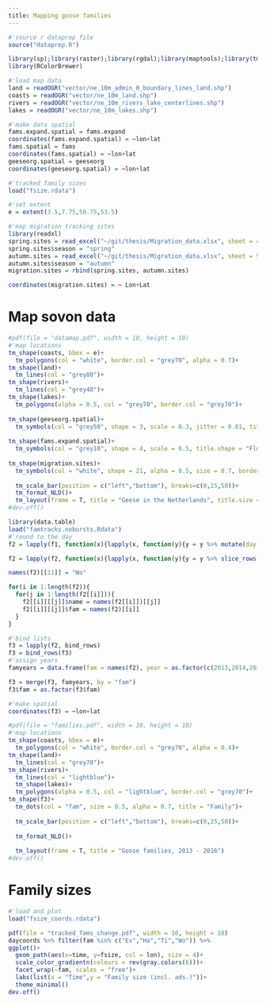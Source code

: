 ```yaml
---
title: Mapping goose families
---
```


```r
#'source r dataprep file
source("dataprep.R")
```

```r
library(sp);library(raster);library(rgdal);library(maptools);library(tmap)
library(RColorBrewer)
```

```r
#'load map data
land = readOGR("vector/ne_10m_admin_0_boundary_lines_land.shp")
coasts = readOGR("vector/ne_10m_land.shp")
rivers = readOGR("vector/ne_10m_rivers_lake_centerlines.shp")
lakes = readOGR("vector/ne_10m_lakes.shp")

#'make data spatial
fams.expand.spatial = fams.expand
coordinates(fams.expand.spatial) = ~lon+lat
fams.spatial = fams
coordinates(fams.spatial) = ~lon+lat
geeseorg.spatial = geeseorg
coordinates(geeseorg.spatial) = ~lon+lat

#'tracked family sizes
load("fsize.rdata")

#'set extent
e = extent(3.5,7.75,50.75,53.5)
```


```r
#'map migration tracking sites
library(readxl)
spring.sites = read_excel("~/git/thesis/Migration_data.xlsx", sheet = 4)
spring.sites$season = "spring"
autumn.sites = read_excel("~/git/thesis/Migration_data.xlsx", sheet = 5)
autumn.sites$season = "autumn"
migration.sites = rbind(spring.sites, autumn.sites)

coordinates(migration.sites) = ~ Lon+Lat
```


# Map sovon data

```r
#pdf(file = "datamap.pdf", width = 10, height = 10)
#'map locations
tm_shape(coasts, bbox = e)+
  tm_polygons(col = "white", border.col = "grey70", alpha = 0.7)+
tm_shape(land)+
  tm_lines(col = "grey80")+
tm_shape(rivers)+
  tm_lines(col = "grey40")+
tm_shape(lakes)+
  tm_polygons(alpha = 0.5, col = "grey70", border.col = "grey70")+
  
tm_shape(geeseorg.spatial)+
  tm_symbols(col = "grey50", shape = 3, scale = 0.3, jitter = 0.01, title.col = "Marked goose", shapes.legend = "Some")+
  
tm_shape(fams.expand.spatial)+
  tm_symbols(col = "grey10", shape = 4, scale = 0.5, title.shape = "Flock counting site")+
  
tm_shape(migration.sites)+
  tm_symbols(col = "white", shape = 21, alpha = 0.5, size = 0.7, border.col = "grey70")+
  
  tm_scale_bar(position = c("left","bottom"), breaks=c(0,25,50))+
  tm_format_NLD()+
  tm_layout(frame = T, title = "Geese in the Netherlands", title.size = 1.5, fontfamily = "serif")
#dev.off()
```


```r
library(data.table)
load("famtracks.nobursts.Rdata")
#'round to the day
f2 = lapply(f1, function(x){lapply(x, function(y){y = y %>% mutate(day = round_date(t, "day"))})})

f2 = lapply(f2, function(x){lapply(x, function(y){y = y %>% slice_rows("day") %>% dmap(mean)})})

names(f2)[[11]] = "Wo"

for(i in 1:length(f2)){
  for(j in 1:length(f2[[i]])){
    f2[[i]][[j]]$name = names(f2[[i]])[[j]]
    f2[[i]][[j]]$fam = names(f2)[[i]]
  }
}

#'bind lists
f3 = lapply(f2, bind_rows)
f3 = bind_rows(f3)
#'assign years
famyears = data.frame(fam = names(f2), year = as.factor(c(2013,2014,2014,2014,2014,2013,2013,rep(2016,6))))

f3 = merge(f3, famyears, by = "fam")
f3$fam = as.factor(f3$fam)

#'make spatial
coordinates(f3) = ~lon+lat
```

```r
#pdf(file = "families.pdf", width = 10, height = 10)
#'map locations
tm_shape(coasts, bbox = e)+
  tm_polygons(col = "white", border.col = "grey70", alpha = 0.4)+
tm_shape(land)+
  tm_lines(col = "grey70")+
tm_shape(rivers)+
  tm_lines(col = "lightblue")+
  tm_shape(lakes)+
  tm_polygons(alpha = 0.5, col = "lightblue", border.col = "grey70")+
tm_shape(f3)+
  tm_dots(col = "fam", size = 0.5, alpha = 0.7, title = "Family")+
  
  tm_scale_bar(position = c("left","bottom"), breaks=c(0,25,50))+
  
  tm_format_NLD()+
  
  tm_layout(frame = T, title = "Goose families, 2013 - 2016")
#dev.off()
```

# Family sizes

```r
#'load and plot
load("fsize_coords.rdata")

pdf(file = "tracked_fams_change.pdf", width = 10, height = 10)
daycoords %>% filter(fam %in% c("Ev","Ha","Ti","Wo")) %>%
ggplot()+
  geom_path(aes(x=time, y=fsize, col = lon), size = 4)+
  scale_color_gradientn(colours = rev(gray.colors(6)))+
  facet_wrap(~fam, scales = "free")+
  labs(list(x = "Time",y = "Family size (incl. ads.)"))+
  theme_minimal()
dev.off()
```

